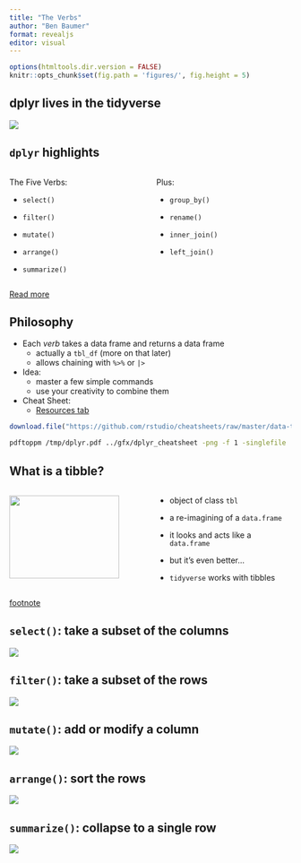 ```yaml
---
title: "The Verbs"
author: "Ben Baumer"
format: revealjs
editor: visual
---
```


```r
options(htmltools.dir.version = FALSE)
knitr::opts_chunk$set(fig.path = 'figures/', fig.height = 5)
```


## dplyr lives in the tidyverse

![](https://raw.githubusercontent.com/tidyverse/dplyr/master/man/figures/logo.png){fig-align="center"}

## `dplyr` highlights

::: columns
::: {.column width="50%"}
The Five Verbs:

-   `select()`

-   `filter()`

-   `mutate()`

-   `arrange()`

-   `summarize()`
:::

::: {.column width="50%"}
Plus:

-   `group_by()`

-   `rename()`

-   `inner_join()`

-   `left_join()`
:::
:::

[Read more](https://r4ds.had.co.nz/transform.html)

## Philosophy

-   Each *verb* takes a data frame and returns a data frame
    -   actually a `tbl_df` (more on that later)
    -   allows chaining with `%>%` or `|>`
-   Idea:
    -   master a few simple commands
    -   use your creativity to combine them
-   Cheat Sheet:
    -   [Resources tab](https://nics-github.github.io/MTH_190_Intro_to_DS/Resources.html)

```r
download.file("https://github.com/rstudio/cheatsheets/raw/master/data-transformation.pdf", destfile = "/tmp/dplyr.pdf")
```

```bash
pdftoppm /tmp/dplyr.pdf ../gfx/dplyr_cheatsheet -png -f 1 -singlefile
```

## What is a tibble?

::: columns
::: {.column width="50%"}
![](http://hexb.in/hexagons/tibble.png){width="90%"}
:::

::: {.column width="50%"}
-   object of class `tbl`

-   a re-imagining of a `data.frame`

-   it looks and acts like a `data.frame`

-   but it's even better...

-   `tidyverse` works with tibbles
:::
:::

[footnote](https://r4ds.had.co.nz/tibbles.html)

## `select()`: take a subset of the **columns**

![](./images/select.png)

## `filter()`: take a subset of the **rows**

![](./images/filter.png)

## `mutate()`: add or modify a **column**

![](./images/mutate.png)

## `arrange()`: sort the **rows**

![](./images/arrange.png)

## `summarize()`: collapse to **a single row**

![](./images/summarise.png)
